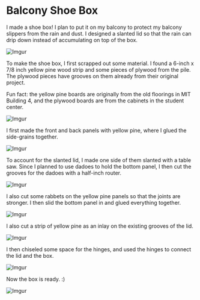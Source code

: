 # Balcony Shoe Box

I made a shoe box! I plan to put it on my balcony to protect my balcony slippers from the rain and dust. I designed a slanted lid so that the rain can drip down instead of accumulating on top of the box.

![Imgur](https://i.imgur.com/p5wy9Qu.jpg)

To make the shoe box, I first scrapped out some material. I found a 6-inch x 7/8 inch yellow pine wood strip and some pieces of plywood from the pile. The plywood pieces have grooves on them already from their original project.

Fun fact: the yellow pine boards are originally from the old floorings in MIT Building 4, and the plywood boards are from the cabinets in the student center.

![Imgur](https://i.imgur.com/IP73bUi.jpg)

I first made the front and back panels with yellow pine, where I glued the side-grains together.

![Imgur](https://i.imgur.com/0ky0m4l.jpg)

To account for the slanted lid, I made one side of them slanted with a table saw. Since I planned to use dadoes to hold the bottom panel, I then cut the grooves for the dadoes with a half-inch router.

![Imgur](https://i.imgur.com/mznArX4.jpg)

I also cut some rabbets on the yellow pine panels so that the joints are stronger. I then slid the bottom panel in and glued everything together.

![Imgur](https://i.imgur.com/VCxRqfY.jpg)

I also cut a strip of yellow pine as an inlay on the existing grooves of the lid.

![Imgur](https://i.imgur.com/Iin66Ub.jpg)

I then chiseled some space for the hinges, and used the hinges to connect the lid and the box.

![Imgur](https://i.imgur.com/Vg1jlEM.jpg)

Now the box is ready. :)

![Imgur](https://i.imgur.com/pUmXuwn.gif)
